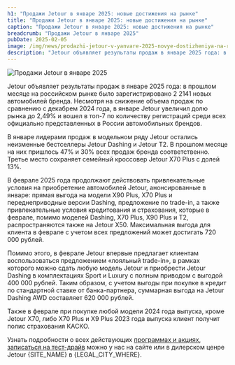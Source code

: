 ```yaml
---
h1: "Продажи Jetour в январе 2025: новые достижения на рынке"
title: "Продажи Jetour в январе 2025: новые достижения на рынке"
caption: "Продажи Jetour в январе 2025: новые достижения на рынке"
breadcrumb: "Продажи Jetour в январе 2025"
pubDate: 2025-02-05
image: /img/news/prodazhi-jetour-v-yanvare-2025-novye-dostizheniya-na-rynke/thumb.webp
description: "Jetour объявляет результаты продаж в январе 2025 года: в прошлом месяце на российском рынке было зарегистрировано 2 214  новых автомобилей бренда. Несмотря на снижение объема продаж по сравнению с декабрем 2024 года, в январе Jetour увеличил долю рынка до 2,49% и вошел в топ-7 по количеству регистраций среди всех официально представленных в России автомобильных брендов."
---
```




<img src="/img/news/prodazhi-jetour-v-yanvare-2025-novye-dostizheniya-na-rynke/1.webp" class="mb-10" alt="Продажи Jetour в январе 2025" />

Jetour объявляет результаты продаж в январе 2025 года: в прошлом месяце на российском рынке было зарегистрировано 2 2141 новых автомобилей бренда. Несмотря на снижение объема продаж по сравнению с декабрем 2024 года, в январе Jetour увеличил долю рынка до 2,49% и вошел в топ-7 по количеству регистраций среди всех официально представленных в России автомобильных брендов.

В январе лидерами продаж в модельном ряду Jetour остались неизменные бестселлеры Jetour Dashing и Jetour T2. В прошлом месяце на них пришлось 47% и 30% всех продаж бренда соответственно. Третье место сохраняет семейный кроссовер Jetour X70 Plus с долей 13%.

В феврале 2025 года продолжают действовать привлекательные условия на приобретение автомобилей Jetour, анонсированные в январе: прямая выгода на модели X90 Plus, X70 Plus и переднеприводные версии Dashing, предложение по trade-in, а также привлекательные условия кредитования и страхования, которые в феврале, помимо моделей Dashing, X70 Plus, X90 Plus и Т2, распространяются также на Jetour X50. Максимальная выгода для клиента в феврале с учетом всех предложений может достигать 720 000 рублей.

Помимо этого, в феврале Jetour впервые предлагает клиентам воспользоваться предложением «лояльный trade-in», в рамках которого можно сдать любую модель Jetour и приобрести Jetour Dashing в комплектациях Sport и Luxury с полным приводом с выгодой 400 000 рублей. Таким образом, c учетом выгоды при покупке в кредит по стандартной ставке от банка-партнера, суммарная выгода на Jetour Dashing AWD  составляет 620 000 рублей.

Также в феврале при покупке любой модели 2024 года выпуска, кроме Jetour X70, либо Х70 Plus и Х9 Plus 2023 года выпуска клиент получит полис страхования КАСКО.

Узнать подробности о всех действующих [программах и акциях](/special-offers/), [записаться на тест-драйв](/test-drive/) можно у нас на сайте или в дилерском ценре Jetour {SITE_NAME} в {LEGAL_CITY_WHERE}.

<SpecialSalonsInfo dataFormName="Узнать подробнее. Jetour представляет Т2 в новом цвете кузова" />